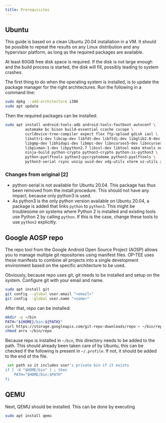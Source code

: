 ```yaml
---
title: Prerequisites
---
```


## Ubuntu

This guide is based on a clean Ubuntu 20.04 installation in a VM. It should be possible to repeat the results on any Linux distribution and any hypervisor platform, as long as the required packages are available.

At least 60GiB free disk space is required. If the disk is not large enough and the build process is started, the disk will fill, possibly leading to system crashes.

The first thing to do when the operating system is installed, is to update the package manager for the right architectures. Run the following in a command line:

``` bash
sudo dpkg --add-architecture i386
sudo apt update
```

Then the required packages can be installed:

``` bash
sudo apt install android-tools-adb android-tools-fastboot autoconf \
         automake bc bison build-essential ccache cscope \
         curldevice-tree-compiler expect flex ftp-upload gdisk iasl \
         libattr1-dev libcap-dev libfdt-dev libftdi-dev libglib2.0-dev \
         libgmp-dev libhidapi-dev libmpc-dev libncurses5-dev libncursesw5-dev \
         libpixman-1-dev libpython2.7 libssl-dev libtool make mtools netcat \
         ninja-build python-crypto python3-crypto python-is-python3 \
         python-pyelftools python3-pycryptodome python3-pyelftools \
         python3-serial rsync unzip uuid-dev xdg-utils xterm xz-utils zlib1g-dev
```

### Changes from original [2]

- python-serial is not available for Ubuntu 20.04. This package has thus been removed from the install procedure. This should not have any impact, because only python3 is used.
- As python3 is the only python version available on Ubuntu 20.04, a package is added that links `python` to `python3`. This might be troublesome on systems where Python 2 is installed and existing tools use Python 2 by calling `python`. If this is the case, change these tools to use `python2` explicitly.

## Google AOSP repo

The repo tool from the Google Android Open Source Project (AOSP) allows you to manage multiple git repositories using manifest files. OP-TEE uses these manifests to combine all projects into a single development environment based on the specific architecture to be used.

Obviously, because repo uses git, git needs to be installed and setup on the system. Configure git with your email and name.

``` bash
sudo apt install git
git config --global user.email "<email>"
git config --global user.name "<name>"
```

After that, repo can be installed:

``` bash
mkdir -p ~/bin
PATH="${HOME}/bin:${PATH}"
curl https://storage.googleapis.com/git-repo-downloads/repo > ~/bin/repo
chmod a+rx ~/bin/repo
```

Because repo is installed in `~/bin`, this directory needs to be added to the path. This should already been taken care of by Ubuntu, this can be checked if the following is present in `~/.profile`. If not, it should be added to the end of the file.

``` bash
 set path so it includes user's private bin if it exists
if [ -d "$HOME/bin" ] ; then
    PATH="$HOME/bin:$PATH"
fi
```

## QEMU

Next, QEMU should be installed. This can be done by executing

```bash
sudo apt install qemu
```
